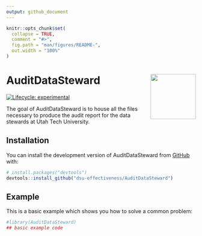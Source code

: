 ```yaml
---
output: github_document
---
```


<!-- README.md is generated from README.Rmd. Please edit that file -->

```r
knitr::opts_chunk$set(
  collapse = TRUE,
  comment = "#>",
  fig.path = "man/figures/README-",
  out.width = "100%"
)
```

# AuditDataSteward <img src="man/figures/README-ut_ie_logo.png" align="right" width="120" />

<!-- badges: start -->
[![Lifecycle: experimental](https://img.shields.io/badge/lifecycle-experimental-orange.svg)](https://lifecycle.r-lib.org/articles/stages.html#experimental)
<!-- badges: end -->

The goal of AuditDataSteward is to house all the files necessary to produce the audit report for the data stewards at Utah Tech University.

## Installation

You can install the development version of AuditDataSteward from [GitHub](https://github.com/) with:

``` r
# install.packages("devtools")
devtools::install_github("dsu-effectiveness/AuditDataSteward")
```

## Example

This is a basic example which shows you how to solve a common problem:

```r
#library(AuditDataSteward)
## basic example code
```
